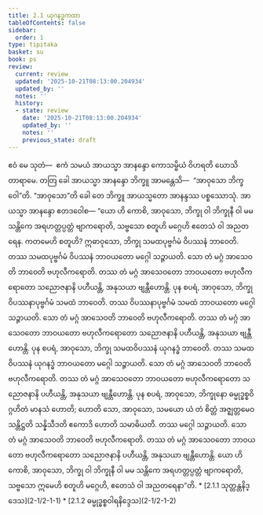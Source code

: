 ```yaml
---
title: 2.1 ယုဂနဒ္ဓကထာ
tableOfContents: false
sidebar:
  order: 1
type: tipitaka
basket: su
book: ps
review:
  current: review
  updated: '2025-10-21T08:13:00.204934'
  updated_by: ''
  notes: ''
  history:
  - state: review
    date: '2025-10-21T08:13:00.204934'
    updated_by: ''
    notes: ''
    previous_state: draft
---
```



<DynamicBreadcrumb />


<ReviewStatus review={frontmatter.review} showDetails={true} />

<HypothesisAnnotation frontmatter={frontmatter} />

<Division number="1" book="ps" e="ch" v="26" p="5">

<Paragraph number="1329" book="ps">
ဧဝံ မေ သုတံ—  ဧကံ သမယံ အာယသ္မာ အာနန္ဒော ကောသမ္ဗိယံ ဝိဟရတိ ဃောသိတာရာမေ. တတြ ခေါ အာယသ္မာ အာနန္ဒော ဘိက္ခူ အာမန္တေသိ—  “အာဝုသော ဘိက္ခဝေါ”တိ. “အာဝုသော”တိ ခေါ တေ ဘိက္ခူ အာယသ္မတော အာနန္ဒဿ ပစ္စဿောသုံ. အာယသ္မာ အာနန္ဒော ဧတဒဝေါစ—


</Paragraph>

<Paragraph number="1330" book="ps">
“ယော ဟိ ကောစိ, အာဝုသော, ဘိက္ခု ဝါ ဘိက္ခုနီ ဝါ မမ သန္တိကေ အရဟတ္တပ္ပတ္တံ ဗျာကရောတိ, သဗ္ဗသော စတူဟိ မဂ္ဂေဟိ ဧတေသံ ဝါ အညတရေန. ကတမေဟိ စတူဟိ?


</Paragraph>

<Paragraph number="1331" book="ps">
ဣဓာဝုသော, ဘိက္ခု သမထပုဗ္ဗင်္ဂမံ ဝိပဿနံ ဘာဝေတိ. တဿ သမထပုဗ္ဗင်္ဂမံ ဝိပဿနံ ဘာဝယတော မဂ္ဂေါ သဉ္ဇာယတိ. သော တံ မဂ္ဂံ အာသေဝတိ ဘာဝေတိ ဗဟုလီကရောတိ. တဿ တံ မဂ္ဂံ အာသေဝတော ဘာဝယတော ဗဟုလီကရောတော သညောဇနာနိ ပဟီယန္တိ, အနုသယာ ဗျန္တီဟောန္တိ.


</Paragraph>

<Paragraph number="1332" book="ps">
ပုန စပရံ, အာဝုသော, ဘိက္ခု ဝိပဿနာပုဗ္ဗင်္ဂမံ သမထံ ဘာဝေတိ. တဿ ဝိပဿနာပုဗ္ဗင်္ဂမံ သမထံ ဘာဝယတော မဂ္ဂေါ သဉ္ဇာယတိ. သော တံ မဂ္ဂံ အာသေဝတိ ဘာဝေတိ ဗဟုလီကရောတိ. တဿ တံ မဂ္ဂံ အာသေဝတော ဘာဝယတော ဗဟုလီကရောတော သညောဇနာနိ ပဟီယန္တိ, အနုသယာ ဗျန္တီဟောန္တိ.


</Paragraph>

<Paragraph number="1333" book="ps">
ပုန စပရံ, အာဝုသော, ဘိက္ခု သမထဝိပဿနံ ယုဂနဒ္ဓံ ဘာဝေတိ. တဿ သမထဝိပဿနံ ယုဂနဒ္ဓံ ဘာဝယတော မဂ္ဂေါ သဉ္ဇာယတိ. သော တံ မဂ္ဂံ အာသေဝတိ ဘာဝေတိ ဗဟုလီကရောတိ. တဿ တံ မဂ္ဂံ အာသေဝတော ဘာဝယတော ဗဟုလီကရောတော သညောဇနာနိ ပဟီယန္တိ, အနုသယာ ဗျန္တီဟောန္တိ.


</Paragraph>

<Paragraph number="1334" book="ps">
ပုန စပရံ, အာဝုသော, ဘိက္ခုနော ဓမ္မုဒ္ဓစ္စဝိဂ္ဂဟိတံ မာနသံ ဟောတိ; ဟောတိ သော, အာဝုသော, သမယော ယံ တံ စိတ္တံ အဇ္ဈတ္တမေဝ သန္တိဋ္ဌတိ သန္နိသီဒတိ ဧကောဒိ ဟောတိ သမာဓိယတိ. တဿ မဂ္ဂေါ သဉ္ဇာယတိ. သော တံ မဂ္ဂံ အာသေဝတိ ဘာဝေတိ ဗဟုလီကရောတိ. တဿ တံ မဂ္ဂံ အာသေဝတော ဘာဝယတော ဗဟုလီကရောတော သညောဇနာနိ ပဟီယန္တိ, အနုသယာ ဗျန္တီဟောန္တိ.


</Paragraph>

<Paragraph number="1335" book="ps">
ယော ဟိ ကောစိ, အာဝုသော, ဘိက္ခု ဝါ ဘိက္ခုနီ ဝါ မမ သန္တိကေ အရဟတ္တပ္ပတ္တံ ဗျာကရောတိ, သဗ္ဗသော ဣမေဟိ စတူဟိ မဂ္ဂေဟိ, ဧတေသံ ဝါ အညတရေနာ”တိ.

</Paragraph>
</Division>

<TableOfContents book="ps" section="2.1">
* [2.1.1 သုတ္တန္တနိဒ္ဒေသ](2-1/2-1-1)
* [2.1.2 ဓမ္မုဒ္ဓစ္စဝါရနိဒ္ဒေသ](2-1/2-1-2)
</TableOfContents>